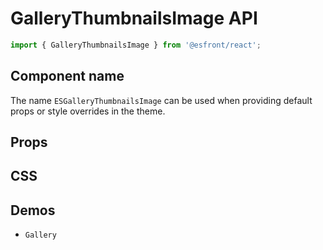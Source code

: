
<Meta title="Components API/GalleryThumbnailsImage" />

# GalleryThumbnailsImage API

```js
import { GalleryThumbnailsImage } from '@esfront/react';
```

## Component name

The name `ESGalleryThumbnailsImage` can be used when providing default props or style overrides in the theme.

## Props

<TableInterface name="GalleryThumbnailsImageProps" variant="props" />

## CSS

<TableInterface name="GalleryThumbnailsImageClasses" variant="css" />

## Demos

<ul>
  <li>
    <LinkTo kind="components-gallery" story="demo">
      <code>Gallery</code>
    </LinkTo>
  </li>
</ul>
